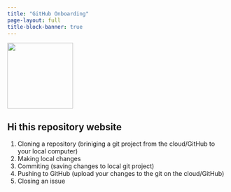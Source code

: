 ```yaml
---
title: "GitHub Onboarding"
page-layout: full
title-block-banner: true
---
```




::: {layout="[1,3]"}

![](https://c.tenor.com/AvHPuvcRU4wAAAAi/cute-penguin.gif){fig-align="center" width="150"}


<div>
## Hi this repository website 

1.  Cloning a repository (briniging a git project from the cloud/GitHub to your local computer)
2.  Making local changes
3.  Commiting (saving changes to local git project)
4.  Pushing to GitHub (upload your changes to the git on the cloud/GitHub)
5.  Closing an issue

</div>


:::



